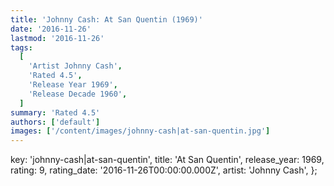 ```yaml
---
title: 'Johnny Cash: At San Quentin (1969)'
date: '2016-11-26'
lastmod: '2016-11-26'
tags:
  [
    'Artist Johnny Cash',
    'Rated 4.5',
    'Release Year 1969',
    'Release Decade 1960',
  ]
summary: 'Rated 4.5'
authors: ['default']
images: ['/content/images/johnny-cash|at-san-quentin.jpg']
---
```


  key: 'johnny-cash|at-san-quentin',
  title: 'At San Quentin',
  release_year: 1969,
  rating: 9,
  rating_date: '2016-11-26T00:00:00.000Z',
  artist: 'Johnny Cash',
};

<MusicRating data={data} />
